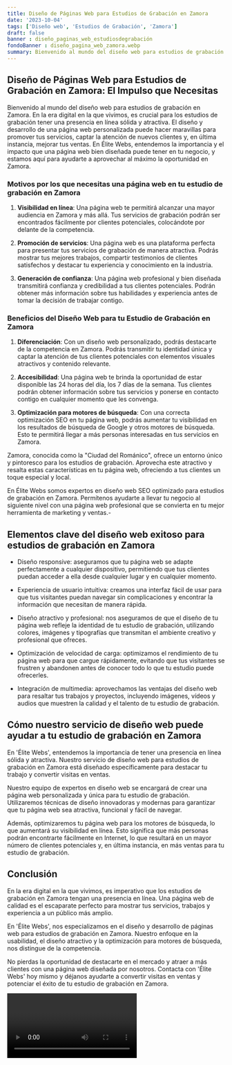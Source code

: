 ```yaml
---
title: Diseño de Páginas Web para Estudios de Grabación en Zamora
date: '2023-10-04'
tags: ['Diseño web', 'Estudios de Grabación', 'Zamora']
draft: false
banner : diseño_paginas_web_estudiosdegrabación
fondoBanner : diseño_pagina_web_zamora.webp
summary: Bienvenido al mundo del diseño web para estudios de grabación en Zamora. En la era digital en la que vivimos, es crucial para los estudios de grabación tener una presencia en línea sólida y atractiva. El diseño y desarrollo de una página web personalizada puede hacer maravillas para promover tus servicios, captar la atención de nuevos clientes y, en última instancia, mejorar tus ventas. En Élite Webs, entendemos la importancia y el impacto que una página web bien diseñada puede tener en tu negocio, y estamos aquí para ayudarte a aprovechar al máximo la oportunidad en Zamora.
---
```


## **Diseño de Páginas Web para Estudios de Grabación en Zamora: El Impulso que Necesitas**

Bienvenido al mundo del diseño web para estudios de grabación en Zamora. En la era digital en la que vivimos, es crucial para los estudios de grabación tener una presencia en línea sólida y atractiva. El diseño y desarrollo de una página web personalizada puede hacer maravillas para promover tus servicios, captar la atención de nuevos clientes y, en última instancia, mejorar tus ventas. En Élite Webs, entendemos la importancia y el impacto que una página web bien diseñada puede tener en tu negocio, y estamos aquí para ayudarte a aprovechar al máximo la oportunidad en Zamora.

### **Motivos por los que necesitas una página web en tu estudio de grabación en Zamora**

1. **Visibilidad en línea**: Una página web te permitirá alcanzar una mayor audiencia en Zamora y más allá. Tus servicios de grabación podrán ser encontrados fácilmente por clientes potenciales, colocándote por delante de la competencia.

2. **Promoción de servicios**: Una página web es una plataforma perfecta para presentar tus servicios de grabación de manera atractiva. Podrás mostrar tus mejores trabajos, compartir testimonios de clientes satisfechos y destacar tu experiencia y conocimiento en la industria.

3. **Generación de confianza**: Una página web profesional y bien diseñada transmitirá confianza y credibilidad a tus clientes potenciales. Podrán obtener más información sobre tus habilidades y experiencia antes de tomar la decisión de trabajar contigo.

### **Beneficios del Diseño Web para tu Estudio de Grabación en Zamora**

1. **Diferenciación**: Con un diseño web personalizado, podrás destacarte de la competencia en Zamora. Podrás transmitir tu identidad única y captar la atención de tus clientes potenciales con elementos visuales atractivos y contenido relevante.

2. **Accesibilidad**: Una página web te brinda la oportunidad de estar disponible las 24 horas del día, los 7 días de la semana. Tus clientes podrán obtener información sobre tus servicios y ponerse en contacto contigo en cualquier momento que les convenga.

3. **Optimización para motores de búsqueda**: Con una correcta optimización SEO en tu página web, podrás aumentar tu visibilidad en los resultados de búsqueda de Google y otros motores de búsqueda. Esto te permitirá llegar a más personas interesadas en tus servicios en Zamora.

Zamora, conocida como la "Ciudad del Románico", ofrece un entorno único y pintoresco para los estudios de grabación. Aprovecha este atractivo y resalta estas características en tu página web, ofreciendo a tus clientes un toque especial y local.

En Élite Webs somos expertos en diseño web SEO optimizado para estudios de grabación en Zamora. Permítenos ayudarte a llevar tu negocio al siguiente nivel con una página web profesional que se convierta en tu mejor herramienta de marketing y ventas.-

<GifSeo />

<Cta />

## Elementos clave del diseño web exitoso para estudios de grabación en Zamora

- Diseño responsive: aseguramos que tu página web se adapte perfectamente a cualquier dispositivo, permitiendo que tus clientes puedan acceder a ella desde cualquier lugar y en cualquier momento.

- Experiencia de usuario intuitiva: creamos una interfaz fácil de usar para que tus visitantes puedan navegar sin complicaciones y encontrar la información que necesitan de manera rápida.

- Diseño atractivo y profesional: nos aseguramos de que el diseño de tu página web refleje la identidad de tu estudio de grabación, utilizando colores, imágenes y tipografías que transmitan el ambiente creativo y profesional que ofreces.

- Optimización de velocidad de carga: optimizamos el rendimiento de tu página web para que cargue rápidamente, evitando que tus visitantes se frustren y abandonen antes de conocer todo lo que tu estudio puede ofrecerles.

- Integración de multimedia: aprovechamos las ventajas del diseño web para resaltar tus trabajos y proyectos, incluyendo imágenes, vídeos y audios que muestren la calidad y el talento de tu estudio de grabación.

## Cómo nuestro servicio de diseño web puede ayudar a tu estudio de grabación en Zamora

En 'Élite Webs', entendemos la importancia de tener una presencia en línea sólida y atractiva. Nuestro servicio de diseño web para estudios de grabación en Zamora está diseñado específicamente para destacar tu trabajo y convertir visitas en ventas.

Nuestro equipo de expertos en diseño web se encargará de crear una página web personalizada y única para tu estudio de grabación. Utilizaremos técnicas de diseño innovadoras y modernas para garantizar que tu página web sea atractiva, funcional y fácil de navegar.

Además, optimizaremos tu página web para los motores de búsqueda, lo que aumentará su visibilidad en línea. Esto significa que más personas podrán encontrarte fácilmente en Internet, lo que resultará en un mayor número de clientes potenciales y, en última instancia, en más ventas para tu estudio de grabación.

## Conclusión

En la era digital en la que vivimos, es imperativo que los estudios de grabación en Zamora tengan una presencia en línea. Una página web de calidad es el escaparate perfecto para mostrar tus servicios, trabajos y experiencia a un público más amplio.

En 'Élite Webs', nos especializamos en el diseño y desarrollo de páginas web para estudios de grabación en Zamora. Nuestro enfoque en la usabilidad, el diseño atractivo y la optimización para motores de búsqueda, nos distingue de la competencia.

No pierdas la oportunidad de destacarte en el mercado y atraer a más clientes con una página web diseñada por nosotros. Contacta con 'Élite Webs' hoy mismo y déjanos ayudarte a convertir visitas en ventas y potenciar el éxito de tu estudio de grabación en Zamora.

<Video />

<CtaBot job='Estudios de Grabación' city='Zamora'/>

<Gmaps query='Zamora+españa+maps' />